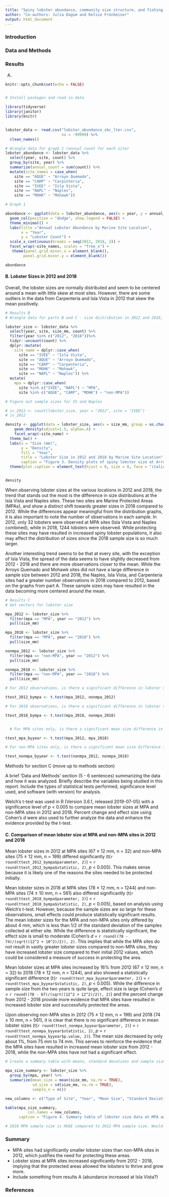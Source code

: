 ```yaml
---
title: "Spiny lobster abundance, community size structure, and fishing pressure along the Santa Barbara coast (2012 - 2018)"
author: "Co-authors: Julia Dagum and Kelsie Fronheiser"
output: html_document
---
```


### Introduction

### Data and Methods

### Results

A. 

```r
knitr::opts_chunk$set(echo = FALSE)


# Install packages and read in data

library(tidyverse)
library(janitor)
library(knitr)


lobster_data <- read.csv("lobster_abundance_sbc_lter.csv", 
                         na = -99999) %>% 
  clean_names()

# Wrangle data for graph 1 (annual count for each site)
lobster_abundance <- lobster_data %>% 
  select(year, site, count) %>% 
  group_by(site, year) %>% 
  summarize(annual_count = sum(count)) %>% 
  mutate(site_names = case_when(
    site == "AQUE" ~ "Arroyo Quemado",
    site == "CARP" ~ "Carpinteria",
    site == "IVEE" ~ "Isla Vista",
    site == "NAPL" ~ "Naples",
    site == "MOHK" ~ "Mohawk"))
```

```r


# Graph 1

abundance <- ggplot(data = lobster_abundance, aes(x = year, y = annual_count, fill = site_names)) +
  geom_col(position = "dodge", show.legend = FALSE) +
  theme_minimal() +
  labs(title ="Annual Lobster Abundance by Marine Site Location",
       x = "Year",
       y = "Lobster Count") +
  scale_x_continuous(breaks = seq(2012, 2018, 2)) +
  facet_wrap(~site_names, scales = "free_x") +
   theme(panel.grid.minor.x = element_blank(), 
        panel.grid.minor.y = element_blank())

abundance
```

#### B. Lobster Sizes in 2012 and 2018

Overall, the lobster sizes are normally distributed and seem to be centered around a mean with little skew at most sites. However, there are some outliers in the data from Carpenteria and Isla Vista in 2012 that skew the mean positively. 

```r

# Results B
# Wrangle data for parts B and C - size distribution in 2012 and 2018, MPA vs. non-MPA sites

lobster_size <- lobster_data %>% 
  select(year, site, size_mm, count) %>% 
  filter(year %in% c("2012", "2018"))%>%
  tidyr::uncount(count) %>%
  dplyr::mutate(
    site_name = dplyr::case_when(
      site == "IVEE" ~ "Isla Vista", 
      site == "AQUE" ~ "Arroyo Quemado", 
      site == "CARP" ~ "Carpenteria", 
      site == "MOHK" ~ "Mohawk", 
      site == "NAPL" ~ "Naples")) %>% 
  mutate(
    mpa = dplyr::case_when(
      site %in% c("IVEE", "NAPL") ~ "MPA", 
      site %in% c("AQUE", "CARP", "MOHK") ~ "non-MPA"))

# Figure out sample sizes for IV and Naples

# iv_2012 <- count(lobster_size, year = "2012", site = "IVEE")
# iv_2012

density <- ggplot(data = lobster_size, aes(x = size_mm, group = as.character(year), fill = as.character(year))) +
    geom_density(adjust=1.5, alpha=.4) +
    facet_wrap(~site_name) + 
  theme_bw() +
  labs(x = "Size (mm)", 
       y = "Density", 
       fill = "Year", 
       title = "Lobster Size in 2012 and 2018 by Marine Site Location",
       caption = "Figure 3. Density plots of spiny lobster size at Arroyo Quemado, Carpenteria, Isla Vista, Mohawk and Naples in 2012 and 2018. Observations for 2012 shown in pink and observations for 2018 shown in blue.") +
  theme(plot.caption = element_text(hjust = 0, size = 8, face = "italic"))


density

```


When observing lobster sizes at the various locations in 2012 and 2018, the trend that stands out the most is the difference in size distributions at the Isla Vista and Naples sites. These two sites are Marine Protected Areas (MPAs), and show a distinct shift towards greater sizes in 2018 compared to 2012. While the differences appear meaningful from the distribution graphs, it is also important to note the number of observations in each sample. In 2012, only 32 lobsters were observed at MPA sites (Isla Vista and Naples combined), while in 2018, 1244 lobsters were observed. While protecting these sites may have resulted in increased spiny lobster populations, it also may affect the distribution of sizes since the 2018 sample size is so much larger. 

Another interesting trend seems to be that at every site, with the exception of Isla Vista, the spread of the data seems to have slightly decreased from 2012 - 2018 and there are more observations closer to the mean. While the Arroyo Quemado and Mohawk sites did not have a large difference in sample size between 2012 and 2018, the Naples, Isla Vista, and Carpenteria sites had a greater number observations in 2018 compared to 2012, based on the graphs from part A. These sample sizes may have resulted in the data becoming more centered around the mean. 

```r

# Results C
# Get vectors for lobster size

mpa_2012 <- lobster_size %>% 
  filter(mpa == "MPA", year == "2012") %>% 
  pull(size_mm)

mpa_2018 <- lobster_size %>% 
  filter(mpa == "MPA", year == "2018") %>% 
  pull(size_mm)

nonmpa_2012 <- lobster_size %>% 
  filter(mpa == "non-MPA", year == "2012") %>% 
  pull(size_mm)

nonmpa_2018 <- lobster_size %>% 
  filter(mpa == "non-MPA", year == "2018") %>% 
  pull(size_mm)

# For 2012 observations, is there a significant difference in lobster size between MPA and non-MPA sites? 

ttest_2012_bympa <- t.test(mpa_2012, nonmpa_2012)

# For 2018 observations, is there a significant difference in lobster size between MPA and non-MPA sites? 

ttest_2018_bympa <- t.test(mpa_2018, nonmpa_2018)


  # For MPA sites only, is there a significant mean size difference in lobsters observed in 2012 vs. 2018?

ttest_mpa_byyear <- t.test(mpa_2012, mpa_2018)

# For non-MPA sites only, is there a significant mean size difference in lobsters observed in 2012 vs. 2018?

ttest_nonmpa_byyear <- t.test(nonmpa_2012, nonmpa_2018)


```
Methods for section C (move up to methods section)

A brief ‘Data and Methods’ section (5 - 6 sentences) summarizing the data and how it was analyzed. Briefly describe the variables being studied in this report. Include the types of statistical tests performed, significance level used, and software (with version) for analysis.

Welch's t-test was used in R (Version 3.6.1, released 2019-07-05) with a significance level of *p* < 0.005 to compare mean lobster sizes at MPA and non-MPA sites in 2012 and 2018. Percent change and effect size using Cohen's *d* were also used to further analyze the data and enhance the evidence provided by the t-test.

#### C. Comparison of mean lobster size at MPA and non-MPA sites in 2012 and 2018

Mean lobster sizes in 2012 at MPA sites (67 ± 12 mm, n = 32) and non-MPA sites (75 ± 12 mm, n = 199) differed significantly (t(`r round(ttest_2012_bympa$parameter, 2)`) = `r round(ttest_2012_bympa$statistic, 2)`, *p* < 0.005). This makes sense because it is likely one of the reasons the sites needed to be protected initially. 

Mean lobster sizes in 2018 at MPA sites (78 ± 12 mm, n = 1244) and non-MPA sites (74 ± 10 mm, n = 561) also differed significantly (t(`r round(ttest_2018_bympa$parameter, 2)`) = `r round(ttest_2018_bympa$statistic, 2)`, *p* < 0.005), based on analysis using Welch's t-test. However, because the sample sizes are so large for these observations, small effects could produce statistically significant results. The mean lobster sizes for the MPA and non-MPA sites only differed by about 4 mm, which is less than 1/2 of the standard deviation of the samples collected at either site. While the difference is statistically significant, the effect size is small to moderate (Cohen's *d* = `r round((78 - 74)/(sqrt((12^2 + 10^2)/2)), 2)`. This implies that while the MPA sites do not result in vastly greater lobster sizes compared to non-MPA sites, they have increased lobster size compared to their initial 2012 values, which could be considered a measure of success in protecting the area. 

Mean lobster sizes at MPA sites increased by 16% from 2012 (67 ± 12 mm, n = 32) to 2018 (78 ± 12 mm, n = 1244), and also showed a statistically significant difference (t(`r round(ttest_mpa_byyear$parameter, 2)`) = `r round(ttest_mpa_byyear$statistic, 2)`, *p* < 0.005). While the difference in sample size from the two years is quite large, effect size is large (Cohen's *d* = `r round((78 - 67)/(sqrt((12^2 + 12^2)/2)), 2)`) and the percent change from 2012 - 2018 provide more evidence that MPA sites have resulted in increased lobster size and successfully protected the areas. 

Upon observing non-MPA sites in 2012 (75 ± 12 mm, n = 199) and 2018 (74 ± 10 mm, n = 561), it is clear that there is no significant difference in mean lobster sizes (t(`r round(ttest_nonmpa_byyear$parameter, 2)`) = `r round(ttest_nonmpa_byyear$statistic, 2)`, *p* = `r round(ttest_nonmpa_byyear$p.value, 2)`). The mean size decreased by only about 1%, from 75 mm to 74 mm.  This serves to reinforce the evidence that the MPA sites have resulted in increased mean lobster size from 2012 - 2018, while the non-MPA sites have not had a significant effect. 

```r

# Create a summary table with means, standard devations and sample sizes for MPA and non-MPA sites in 2012 and 2018

mpa_size_summary <- lobster_size %>% 
  group_by(mpa, year) %>% 
  summarize(mean_size = mean(size_mm, na.rm = TRUE),
            sd_size = sd(size_mm, na.rm = TRUE), 
            sample_n = n())

new_columns <- c("Type of Site", "Year", "Mean Size", "Standard Deviation", "Sample Size")

kable(mpa_size_summary, 
          col.names = new_columns, 
      caption = "Figure 4. Summary table of lobster size data at MPA and non-MPA sites in 2012 and 2018 including lobster size means, standard deviations and sample sizes.")

# 2018 MPA sample size is HUGE compared to 2012 MPA sample size. Would this affect whether or not difs in mean show up as significant? 

```

### Summary

* MPA sites had significantly smaller lobster sizes than non-MPA sites in 2012, which justifies the need for protecting these areas. 
* Lobster sizes at MPA sites increased significantly from 2012 - 2018, implying that the protected areas allowed the lobsters to thrive and grow more. 
* Include something from results A (abundance increased at Isla Vista?)

### References


